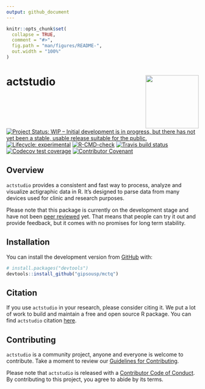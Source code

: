 ```yaml
---
output: github_document
---
```


<!-- README.md is generated from README.Rmd. Please edit that file -->

```r
knitr::opts_chunk$set(
  collapse = TRUE,
  comment = "#>",
  fig.path = "man/figures/README-",
  out.width = "100%"
)
```

# actstudio <a href='https://gipsousp.github.io/actstudio'><img src='man/figures/logo.png' align="right" height="139" /></a>

<!-- badges: start -->
[![Project Status: WIP – Initial development is in progress, but there
has not yet been a stable, usable release suitable for the
public.](https://www.repostatus.org/badges/latest/wip.svg)](https://www.repostatus.org/#wip)
[![Lifecycle: experimental](https://img.shields.io/badge/lifecycle-experimental-orange.svg)](https://www.tidyverse.org/lifecycle/#experimental)
[![R-CMD-check](https://github.com/gipsousp/actstudio/workflows/R-CMD-check/badge.svg)](https://github.com/gipsousp/actstudio/actions)
[![Travis build status](https://travis-ci.com/gipsousp/actstudio.svg?branch=master)](https://travis-ci.com/gipsousp/actstudio)
[![Codecov test coverage](https://codecov.io/gh/gipsousp/actstudio/branch/master/graph/badge.svg)](https://codecov.io/gh/gipsousp/actstudio?branch=master)
[![Contributor Covenant](https://img.shields.io/badge/Contributor%20Covenant-v2.0%20adopted-ff69b4.svg)](https://gipsousp.github.io/actstudio/CODE_OF_CONDUCT.html)
<!-- badges: end -->

## Overview

`actstudio` provides a consistent and fast way to process, analyze and visualize actigraphic data in R. It's designed to parse data from many devices used for clinic and research purposes.

Please note that this package is currently on the development stage and have not been [peer reviewed](https://devguide.ropensci.org/softwarereviewintro.html) yet. That means that people can try it out and provide feedback, but it comes with no promises for long term stability.

## Installation

You can install the development version from [GitHub](https://github.com/) with:

``` r
# install.packages("devtools")
devtools::install_github("gipsousp/mctq")
```

## Citation

If you use `actstudio` in your research, please consider citing it. We put a lot of work to build and maintain a free and open source R package. You can find `actstudio` citation [here](https://gipsousp.github.io/actstudio/authors.html).

## Contributing

`actstudio` is a community project, anyone and everyone is welcome to contribute. Take a moment to review our [Guidelines for Contributing](https://gipsousp.github.io/actstudio/CONTRIBUTING.html).

Please note that `actstudio` is released with a [Contributor Code of Conduct](https://gipsousp.github.io/actstudio/CODE_OF_CONDUCT.html). By contributing to this project, you agree to abide by its terms.
